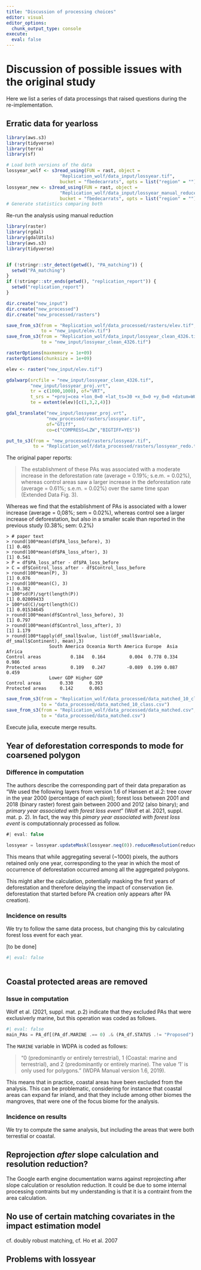 ```yaml
---
title: "Discussion of processing choices"
editor: visual
editor_options: 
  chunk_output_type: console
execute:
  eval: false
---
```


# Discussion of possible issues with the original study {#sec-observations}

Here we list a series of data processings that raised questions during the re-implementation.

## Erratic data for yearloss

```r
library(aws.s3)
library(tidyverse)
library(terra)
library(sf)

# Load both versions of the data
lossyear_wolf <- s3read_using(FUN = rast, object = 
                    "Replication_wolf/data_input/lossyear.tif",
                    bucket = "fbedecarrats", opts = list("region" = ""))
lossyear_new <- s3read_using(FUN = rast, object = 
                    "Replication_wolf/data_input/lossyear_manual_reduce.tif",
                    bucket = "fbedecarrats", opts = list("region" = ""))
# Generate statistics comparing both

```

Re-run the analysis using manual reduction
```r
library(raster)
library(rgdal)
library(gdalUtils)
library(aws.s3)
library(tidyverse)


if (!stringr::str_detect(getwd(), "PA_matching")) {
  setwd("PA_matching")
}
if (!stringr::str_ends(getwd(), "replication_report")) {
  setwd("replication_report")
}

dir.create("new_input")
dir.create("new_processed")
dir.create("new_processed/rasters")

save_from_s3(from = "Replication_wolf/data_processed/rasters/elev.tif",
             to = "new_input/elev.tif")
save_from_s3(from = "Replication_wolf/data_input/lossyear_clean_4326.tif",
             to = "new_input/lossyear_clean_4326.tif")

rasterOptions(maxmemory = 1e+09)
rasterOptions(chunksize = 1e+09)

elev <- raster("new_input/elev.tif")

gdalwarp(srcfile = "new_input/lossyear_clean_4326.tif",
         "new_input/lossyear_proj.vrt",
         tr = c(1000,1000), of="VRT",
         t_srs = "+proj=cea +lon_0=0 +lat_ts=30 +x_0=0 +y_0=0 +datum=WGS84 +ellps=WGS84 +units=m +no_defs",
         te = extent(elev)[c(1,3,2,4)])

gdal_translate("new_input/lossyear_proj.vrt",
               "new_processed/rasters/lossyear.tif",
               of="GTiff",
               co=c("COMPRESS=LZW","BIGTIFF=YES"))

put_to_s3(from = "new_processed/rasters/lossyear.tif",
          to = "Replication_wolf/data_processed/rasters/lossyear_redo.tif")
```

The original paper reports: 

> The establishment of these PAs was associated with a moderate increase in the deforestation rate (average = 0.19%; s.e.m. = 0.02%), whereas control areas saw a larger increase in the deforestation rate (average = 0.61%; s.e.m. = 0.02%) over the same time span (Extended Data Fig. 3).

Whereas we find that the establishment of PAs is associated with a lower increase (average = 0,08%; sem = 0.02%), whereas control see a larger increase of deforestation, but also in a smaller scale than reported in the previous study (0.38%; sem: 0.2%)

```
> # paper text
> round(100*mean(df$PA_loss_before), 3)
[1] 0.465
> round(100*mean(df$PA_loss_after), 3)
[1] 0.541
> P = df$PA_loss_after - df$PA_loss_before
> C = df$Control_loss_after - df$Control_loss_before
> round(100*mean(P), 3)
[1] 0.076
> round(100*mean(C), 3)
[1] 0.382
> 100*sd(P)/sqrt(length(P))
[1] 0.02009433
> 100*sd(C)/sqrt(length(C))
[1] 0.01534645
> round(100*mean(df$Control_loss_before), 3)
[1] 0.797
> round(100*mean(df$Control_loss_after), 3)
[1] 1.179
> round(100*tapply(df_small$value, list(df_small$variable, df_small$Continent), mean),3)
                South America Oceania North America Europe  Asia Africa
Control areas           0.184   0.164         0.004  0.778 0.334  0.986
Protected areas         0.109   0.247        -0.089  0.199 0.087  0.459
                Lower GDP Higher GDP
Control areas       0.330      0.393
Protected areas     0.142      0.063
```

```r
save_from_s3(from = "Replication_wolf/data_processed/data_matched_10_class.csv",
             to = "data_processed/data_matched_10_class.csv")
save_from_s3(from = "Replication_wolf/data_processed/data_matched.csv",
             to = "data_processed/data_matched.csv")
```

Execute julia, execute merge results.

## Year of deforestation corresponds to mode for coarsened polygon

### Difference in computation

The authors describe the corresponding part of their data preparation as "We used the following layers from version 1.6 of Hansen et al.2: tree cover in the year 2000 (percentage of each pixel); forest loss between 2001 and 2018 (binary raster) forest gain between 2000 and 2012 (also binary); and *primary year associated with forest loss event*" (Wolf et al. 2021, suppl. mat. p. 2). In fact, the way this *pimary year associated with forest loss event* is computationnaly processed as follow.

```javascript
#| eval: false

lossyear = lossyear.updateMask(lossyear.neq(0)).reduceResolution(reducer=ee.Reducer.mode(maxRaw=20), bestEffort=True)
```

This means that while aggregating several (\~1000) pixels, the authors retained only one year, corresponding to the year in which the most of occurrence of deforestation occurred among all the aggregated polygons.

This might alter the calculation, potentially masking the first years of deforestation and therefore delaying the impact of conservation (ie. deforestation that started before PA creation only appears after PA creation).

### Incidence on results

We try to follow the same data process, but changing this by calculating forest loss event for each year.

\[to be done\]

```r
#| eval: false



```

## Coastal protected areas are removed

### Issue in computation

Wolf et al. (2021, suppl. mat. p.2) indicate that they excluded PAs that were exclusiverly marine, but this operation was coded as follows.

```julia
#| eval: false
main_PAs = PA_df[(PA_df.MARINE .== 0) .& (PA_df.STATUS .!= "Proposed") .& (PA_df.GIS_AREA .>= 1),:]
```

The `MARINE` variable in WDPA is coded as follows:

> "0 (predominantly or entirely terrestrial), 1 (Coastal: marine and terrestrial), and 2 (predominantly or entirely marine). The value '1' is only used for polygons." (WDPA Manual version 1.6, 2019).

This means that in practice, coastal areas have been excluded from the analysis. This can be problematic, considering for instance that coastal areas can expand far inland, and that they include among other biomes the mangroves, that were one of the focus biome for the analysis.

### Incidence on results

We try to compute the same analysis, but including the areas that were both terrestial or coastal.

## Reprojection *after* slope calculation and resolution reduction?

The Google earth engine documentation warns against reprojecting after slope calculation or resolution reduction. It could be due to some internal processing contraints but my understanding is that it is a contraint from the area calculation.

## No use of certain matching covariates in the impact estimation model

cf. doubly robust matching, cf. Ho et al. 2007

## Problems with lossyear

